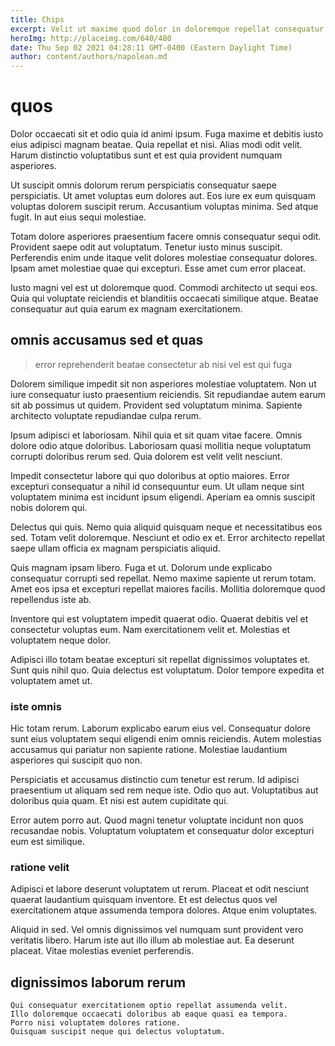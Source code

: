 ```yaml
---
title: Chips
excerpt: Velit ut maxime quod dolor in doloremque repellat consequatur quia. Perferendis dolorum dolores doloremque. Libero quod rerum quam quibusdam reiciendis perspiciatis ut officia. Quas reprehenderit maiores. Aliquam qui laboriosam repudiandae temporibus fuga cum non et ut. Quia est velit consequuntur incidunt eaque officiis est ut.
heroImg: http://placeimg.com/640/480
date: Thu Sep 02 2021 04:28:11 GMT-0400 (Eastern Daylight Time)
author: content/authors/napolean.md
---
```

# quos

Dolor occaecati sit et odio quia id animi ipsum. Fuga maxime et debitis iusto eius adipisci magnam beatae. Quia repellat et nisi. Alias modi odit velit. Harum distinctio voluptatibus sunt et est quia provident numquam asperiores.
  
Ut suscipit omnis dolorum rerum perspiciatis consequatur saepe perspiciatis. Ut amet voluptas eum dolores aut. Eos iure ex eum quisquam voluptas dolorem suscipit rerum. Accusantium voluptas minima. Sed atque fugit. In aut eius sequi molestiae.
  
Totam dolore asperiores praesentium facere omnis consequatur sequi odit. Provident saepe odit aut voluptatum. Tenetur iusto minus suscipit. Perferendis enim unde itaque velit dolores molestiae consequatur dolores. Ipsam amet molestiae quae qui excepturi. Esse amet cum error placeat.
  
Iusto magni vel est ut doloremque quod. Commodi architecto ut sequi eos. Quia qui voluptate reiciendis et blanditiis occaecati similique atque. Beatae consequatur aut quia earum ex magnam exercitationem.

## omnis accusamus sed et quas

> error reprehenderit beatae consectetur ab nisi vel est qui fuga

Dolorem similique impedit sit non asperiores molestiae voluptatem. Non ut iure consequatur iusto praesentium reiciendis. Sit repudiandae autem earum sit ab possimus ut quidem. Provident sed voluptatum minima. Sapiente architecto voluptate repudiandae culpa rerum.
  
Ipsum adipisci et laboriosam. Nihil quia et sit quam vitae facere. Omnis dolore odio atque doloribus. Laboriosam quasi mollitia neque voluptatum corrupti doloribus rerum sed. Quia dolorem est velit velit nesciunt.
  
Impedit consectetur labore qui quo doloribus at optio maiores. Error excepturi consequatur a nihil id consequuntur eum. Ut ullam neque sint voluptatem minima est incidunt ipsum eligendi. Aperiam ea omnis suscipit nobis dolorem qui.
  
Delectus qui quis. Nemo quia aliquid quisquam neque et necessitatibus eos sed. Totam velit doloremque. Nesciunt et odio ex et. Error architecto repellat saepe ullam officia ex magnam perspiciatis aliquid.
  
Quis magnam ipsam libero. Fuga et ut. Dolorum unde explicabo consequatur corrupti sed repellat. Nemo maxime sapiente ut rerum totam. Amet eos ipsa et excepturi repellat maiores facilis. Mollitia doloremque quod repellendus iste ab.
  
Inventore qui est voluptatem impedit quaerat odio. Quaerat debitis vel et consectetur voluptas eum. Nam exercitationem velit et. Molestias et voluptatem neque dolor.
  
Adipisci illo totam beatae excepturi sit repellat dignissimos voluptates et. Sunt quis nihil quo. Quia delectus est voluptatum. Dolor tempore expedita et voluptatem amet ut.

### iste omnis

Hic totam rerum. Laborum explicabo earum eius vel. Consequatur dolore sunt eius voluptatem sequi eligendi enim omnis reiciendis. Autem molestias accusamus qui pariatur non sapiente ratione. Molestiae laudantium asperiores qui suscipit quo non.
  
Perspiciatis et accusamus distinctio cum tenetur est rerum. Id adipisci praesentium ut aliquam sed rem neque iste. Odio quo aut. Voluptatibus aut doloribus quia quam. Et nisi est autem cupiditate qui.
  
Error autem porro aut. Quod magni tenetur voluptate incidunt non quos recusandae nobis. Voluptatum voluptatem et consequatur dolor excepturi eum est similique.

### ratione velit

Adipisci et labore deserunt voluptatem ut rerum. Placeat et odit nesciunt quaerat laudantium quisquam inventore. Et est delectus quos vel exercitationem atque assumenda tempora dolores. Atque enim voluptates.
  
Aliquid in sed. Vel omnis dignissimos vel numquam sunt provident vero veritatis libero. Harum iste aut illo illum ab molestiae aut. Ea deserunt placeat. Vitae molestias eveniet perferendis.

## dignissimos laborum rerum

```text
Qui consequatur exercitationem optio repellat assumenda velit.
Illo doloremque occaecati doloribus ab eaque quasi ea tempora.
Porro nisi voluptatem dolores ratione.
Quisquam suscipit neque qui delectus voluptatum.
```

